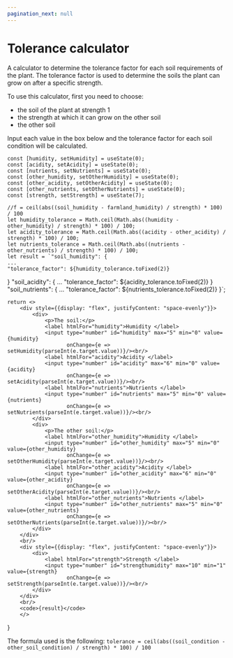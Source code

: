 ```yaml
---
pagination_next: null
---
```


# Tolerance calculator

A calculator to determine the tolerance factor for each soil requirements of the plant.
The tolerance factor is used to determine the soils the plant can grow on after a specific strength.

To use this calculator, first you need to choose:
- the soil of the plant at strength 1
- the strength at which it can grow on the other soil
- the other soil

Input each value in the box below and the tolerance factor for each soil condition will be calculated.

    const [humidity, setHumidity] = useState(0);
    const [acidity, setAcidity] = useState(0);
    const [nutrients, setNutrients] = useState(0);
    const [other_humidity, setOtherHumidity] = useState(0);
    const [other_acidity, setOtherAcidity] = useState(0);
    const [other_nutrients, setOtherNutrients] = useState(0);
    const [strength, setStrength] = useState(7);

    //f = ceil(abs((soil_humidity - farmland_humidity) / strength) * 100) / 100
    let humidity_tolerance = Math.ceil(Math.abs((humidity - other_humidity) / strength) * 100) / 100;
    let acidity_tolerance = Math.ceil(Math.abs((acidity - other_acidity) / strength) * 100) / 100;
    let nutrients_tolerance = Math.ceil(Math.abs((nutrients - other_nutrients) / strength) * 100) / 100;
    let result = `"soil_humidity": {
	...
	"tolerance_factor": ${humidity_tolerance.toFixed(2)}
}
"soil_acidity": {
	...
	"tolerance_factor": ${acidity_tolerance.toFixed(2)}
}
"soil_nutrients": {
	...
	"tolerance_factor": ${nutrients_tolerance.toFixed(2)}
}`;

    return <>
        <div style={{display: "flex", justifyContent: "space-evenly"}}>
            <div>
                <p>The soil:</p>
                <label htmlFor="humidity">Humidity </label>
                <input type="number" id="humidity" max="5" min="0" value={humidity}
                       onChange={e => setHumidity(parseInt(e.target.value))}/><br/>
                <label htmlFor="acidity">Acidity </label>
                <input type="number" id="acidity" max="6" min="0" value={acidity}
                       onChange={e => setAcidity(parseInt(e.target.value))}/><br/>
                <label htmlFor="nutrients">Nutrients </label>
                <input type="number" id="nutrients" max="5" min="0" value={nutrients}
                       onChange={e => setNutrients(parseInt(e.target.value))}/><br/>
            </div>
            <div>
                <p>The other soil:</p>
                <label htmlFor="other_humidity">Humidity </label>
                <input type="number" id="other_humidity" max="5" min="0" value={other_humidity}
                       onChange={e => setOtherHumidity(parseInt(e.target.value))}/><br/>
                <label htmlFor="other_acidity">Acidity </label>
                <input type="number" id="other_acidity" max="6" min="0" value={other_acidity}
                       onChange={e => setOtherAcidity(parseInt(e.target.value))}/><br/>
                <label htmlFor="other_nutrients">Nutrients </label>
                <input type="number" id="other_nutrients" max="5" min="0" value={other_nutrients}
                       onChange={e => setOtherNutrients(parseInt(e.target.value))}/><br/>
            </div>
        </div>
        <br/>
        <div style={{display: "flex", justifyContent: "space-evenly"}}>
            <div>
                <label htmlFor="strength">Strength </label>
                <input type="number" id="strengthumidity" max="10" min="1" value={strength}
                       onChange={e => setStrength(parseInt(e.target.value))}/><br/>
            </div>
        </div>
        <br/>
        <code>{result}</code>
        </>
}

<Calculator/>

The formula used is the following: `tolerance = ceil(abs((soil_condition - other_soil_condition) / strength) * 100) / 100`


